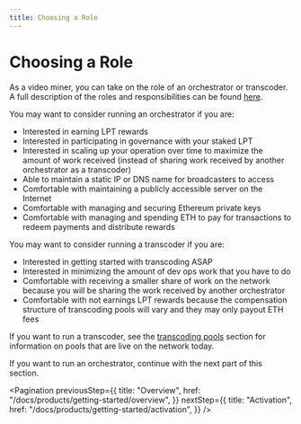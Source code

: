 ```yaml
---
title: Choosing a Role
---
```


# Choosing a Role

As a video miner, you can take on the role of an orchestrator or transcoder. A
full description of the roles and responsibilities can be found
[here](/docs/products/core-concepts/roles-and-responsibilities).

You may want to consider running an orchestrator if you are:

- Interested in earning LPT rewards
- Interested in participating in governance with your staked LPT
- Interested in scaling up your operation over time to maximize the amount of
  work received (instead of sharing work received by another orchestrator as a
  transcoder)
- Able to maintain a static IP or DNS name for broadcasters to access
- Comfortable with maintaining a publicly accessible server on the Internet
- Comfortable with managing and securing Ethereum private keys
- Comfortable with managing and spending ETH to pay for transactions to redeem
  payments and distribute rewards

You may want to consider running a transcoder if you are:

- Interested in getting started with transcoding ASAP
- Interested in minimizing the amount of dev ops work that you have to do
- Comfortable with receiving a smaller share of work on the network because you
  will be sharing the work received by another orchestrator
- Comfortable with not earnings LPT rewards because the compensation structure
  of transcoding pools will vary and they may only payout ETH fees

If you want to run a transcoder, see the
[transcoding pools](/docs/products/core-concepts/pools) section for
information on pools that are live on the network today.

If you want to run an orchestrator, continue with the next part of this section.

<Pagination
  previousStep={{
    title: "Overview",
    href: "/docs/products/getting-started/overview",
  }}
  nextStep={{
    title: "Activation",
    href: "/docs/products/getting-started/activation",
  }}
/>

